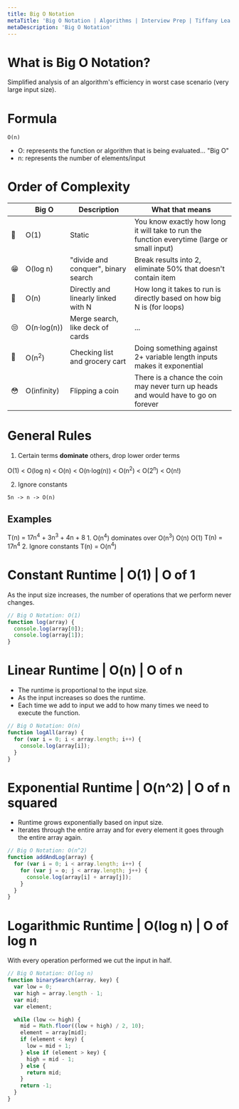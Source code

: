 ```yaml
---
title: Big O Notation
metaTitle: 'Big O Notation | Algorithms | Interview Prep | Tiffany Lea'
metaDescription: 'Big O Notation'
---
```


# What is Big O Notation?

Simplified analysis of an algorithm's efficiency in worst case scenario (very large input size).

# Formula

```
O(n)
```

- O: represents the function or algorithm that is being evaluated... "Big O"
- n: represents the number of elements/input

# Order of Complexity

|     | Big O            | Description                         | What that means                                                                             |
| --- | ---------------- | ----------------------------------- | ------------------------------------------------------------------------------------------- |
| 🤩  | O(1)             | Static                              | You know exactly how long it will take to run the function everytime (large or small input) |
| 😁  | O(log n)         | "divide and conquer", binary search | Break results into 2, eliminate 50% that doesn't contain item                               |
| 🙂  | O(n)             | Directly and linearly linked with N | How long it takes to run is directly based on how big N is (for loops)                      |
| 😒  | O(n·log(n))      | Merge search, like deck of cards    | ...                                                                                         |
| 😬  | O(n<sup>2</sup>) | Checking list and grocery cart      | Doing something against 2+ variable length inputs makes it exponential                      |
| 😳  | O(infinity)      | Flipping a coin                     | There is a chance the coin may never turn up heads and would have to go on forever          |

# General Rules

1. Certain terms **dominate** others, drop lower order terms

<CodeWithHtml>
  O(1) &lt; O(log n) &lt; O(n) &lt; O(n·log(n)) &lt; O(n<sup>2</sup>) &lt; O(2<sup>n</sup>) &lt;
  O(n!)
</CodeWithHtml>

2. Ignore constants

```
5n -> n -> O(n)
```

## Examples

<CodeWithHtml>
  T(n) = 17n<sup>4</sup> + 3n<sup>3</sup> + 4n + 8
</CodeWithHtml>
1. O(n<sup>4</sup>) dominates over O(n<sup>3</sup>) O(n) O(1)
<CodeWithHtml>
  T(n) = 17n<sup>4</sup>
</CodeWithHtml>
2. Ignore constants
<CodeWithHtml>
  T(n) = O(n<sup>4</sup>)
</CodeWithHtml>

# Constant Runtime | O(1) | O of 1

As the input size increases, the number of operations that we perform never changes.

```javascript
// Big O Notation: O(1)
function log(array) {
  console.log(array[0]);
  console.log(array[1]);
}
```

# Linear Runtime | O(n) | O of n

- The runtime is proportional to the input size.
- As the input increases so does the runtime.
- Each time we add to input we add to how many times we need to execute the function.

```javascript
// Big O Notation: O(n)
function logAll(array) {
  for (var i = 0; i < array.length; i++) {
    console.log(array[i]);
  }
}
```

# Exponential Runtime | O(n^2) | O of n squared

- Runtime grows exponentially based on input size.
- Iterates through the entire array and for every element it goes through the entire array again.

```javascript
// Big O Notation: O(n^2)
function addAndLog(array) {
  for (var i = 0; i < array.length; i++) {
    for (var j = o; j < array.length; j++) {
      console.log(array[i] + array[j]);
    }
  }
}
```

# Logarithmic Runtime | O(log n) | O of log n

With every operation performed we cut the input in half.

```javascript
// Big O Notation: O(log n)
function binarySearch(array, key) {
  var low = 0;
  var high = array.length - 1;
  var mid;
  var element;

  while (low <= high) {
    mid = Math.floor((low + high) / 2, 10);
    element = array[mid];
    if (element < key) {
      low = mid + 1;
    } else if (element > key) {
      high = mid - 1;
    } else {
      return mid;
    }
    return -1;
  }
}
```
